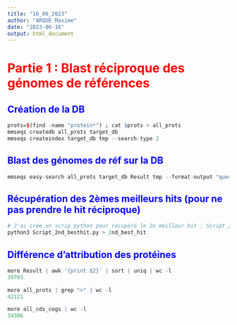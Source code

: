 ```yaml
---
title: "16_06_2023"
author: "ARQUE Maxime"
date: "2023-06-16"
output: html_document
---
```


# <span style="color:red"> Partie 1 : Blast réciproque des génomes de références </span>

## <span style="color:blue"> Création de la DB </span>

```r
prots=$(find -name "protein*") ; cat $prots > all_prots
mmseqs createdb all_prots target_db
mmseqs createindex target_db tmp --search-type 2
```

## <span style="color:blue"> Blast des génomes de réf sur la DB </span>

```r
mmseqs easy-search all_prots target_db Result tmp --format-output "query,target,evalue,qcov,tcov,pident,qlen,tlen,alnlen"
```

## <span style="color:blue"> Récupération des 2èmes meilleurs hits (pour ne pas prendre le hit réciproque) </span>

```r
# J'ai crée un scrip python pour récupéré le 2e meilleur hit : Script_2nd_besthit.py
python3 Script_2nd_besthit.py > 2nd_best_hit
```

## <span style="color:blue"> Différence d'attribution des protéines </span>

```r
more Result | awk '{print $2}' | sort | uniq | wc -l
39703

more all_prots | grep ">" | wc -l
42121

more all_cds_cogs | wc -l
34306
```


